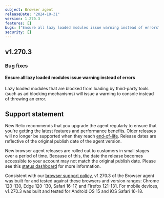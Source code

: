 ```yaml
---
subject: Browser agent
releaseDate: "2024-10-31"
version: 1.270.3
features: []
bugs: ["Ensure all lazy loaded modules issue warning instead of errors"]
security: []
---
```


## v1.270.3

### Bug fixes

#### Ensure all lazy loaded modules issue warning instead of errors
Lazy loaded modules that are blocked from loading by third-party tools (such as ad blocking mechanisms) will issue a warning to console instead of throwing an error.

## Support statement

New Relic recommends that you upgrade the agent regularly to ensure that you're getting the latest features and performance benefits. Older releases will no longer be supported when they reach [end-of-life](https://docs.newrelic.com/docs/browser/browser-monitoring/getting-started/browser-agent-eol-policy/). Release dates are reflective of the original publish date of the agent version.

New browser agent releases are rolled out to customers in small stages over a period of time. Because of this, the date the release becomes accessible to your account may not match the original publish date. Please see this [status dashboard](https://newrelic.github.io/newrelic-browser-agent-release/) for more information.

Consistent with our [browser support policy](https://docs.newrelic.com/docs/browser/new-relic-browser/getting-started/compatibility-requirements-browser-monitoring/#browser-types), v1.270.3 of the Browser agent was built for and tested against these browsers and version ranges: Chrome 120-130, Edge 120-130, Safari 16-17, and Firefox 121-131. For mobile devices, v1.270.3 was built and tested for Android OS 15 and iOS Safari 16-18.
